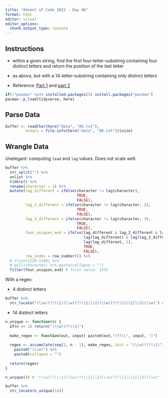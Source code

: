 ```yaml
---
title: "Advent of Code 2022 - Day 06"
format: html
editor: visual
editor_options: 
  chunk_output_type: console
---
```


## Instructions

-   within a given string, find the first four-letter-substring containing four distinct letters and return the position of the last letter

-   as above, but with a 14-letter-substring containing only distinct letters

-   Reference: [Part 1](https://adventofcode.com/2022/day/6) and [part 2](https://adventofcode.com/2022/day/6#part2)

```r
if(!"pacman" %in% installed.packages()) install.packages("pacman")
pacman::p_load(tidyverse, here)
```

## Parse Data

```r
buffer <- readChar(here("data", "06.txt"),
         nchars = file.info(here("data", "06.txt"))$size)
```

## Wrangle Data

Unelegant: computing `lead` and `lag` values. Does not scale well.

```r
buffer %>% 
  str_split("") %>%
  unlist %>% 
  tibble() %>% 
  rename(character = 1) %>% 
  mutate(lag_different = ifelse(character != lag(character),
                                TRUE,
                                FALSE),
         lag_2_different = ifelse(character != lag(character, 2),
                                TRUE,
                                FALSE),
         lag_3_different = ifelse(character != lag(character, 3),
                                TRUE,
                                FALSE),
         four_uniques_end = ifelse(lag_different & lag_2_different & lag_3_different &
                                   lag(lag_different) & lag(lag_2_different) &
                                   lag(lag_different, 2),
                                   TRUE,
                                   FALSE),
         row_index = row_number()) %>%
  # slice(1220:1240) %>% 
  # pull(character) %>% paste(collapse = "")
  filter(four_uniques_end) # first value: 1235
```

With a regex:

-   4 distinct letters

```r
buffer %>% 
  str_locate("(\\w)(?!\\1)(\\w)(?!\\1|\\2)(\\w)(?!\\1|\\2|\\3)(\\w)") # end: 1235
```

-   14 distinct letters

```r
n_unique <- function(n) {
  if(n == 1) return("(\\w)(?!\\1)")
  
  make_regex <- function(out, input) paste0(out,"(?!\\", input, ")")
  
  regex <- accumulate(seq(2, n - 1), make_regex,.init = "(\\w)(?!\\1)") %>% 
    paste0("(\\w)") %>% 
    paste0(collapse = "")
  
  return(regex)
}

n_unique(4) # "(\\w)(?!\\1)(\\w)(?!\\1|\\2)(\\w)(?!\\1|\\2|\\3)(\\w)"

buffer %>% 
  str_locate(n_unique(14))
```
